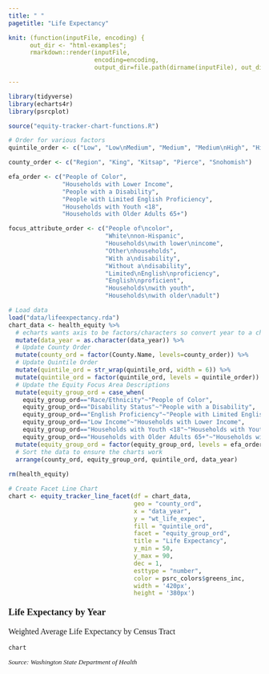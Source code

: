 ```yaml
---
title: " "
pagetitle: "Life Expectancy"

knit: (function(inputFile, encoding) {
      out_dir <- "html-examples";
      rmarkdown::render(inputFile,
                        encoding=encoding,
                        output_dir=file.path(dirname(inputFile), out_dir))})

---
```


<style type="text/css">
.main-container {
  max-width: 100% !important;
  margin: auto;
}
</style>

```r
library(tidyverse)
library(echarts4r)
library(psrcplot)

source("equity-tracker-chart-functions.R")

# Order for various factors
quintile_order <- c("Low", "Low\nMedium", "Medium", "Medium\nHigh", "High")

county_order <- c("Region", "King", "Kitsap", "Pierce", "Snohomish")

efa_order <- c("People of Color", 
               "Households with Lower Income", 
               "People with a Disability", 
               "People with Limited English Proficiency", 
               "Households with Youth <18", 
               "Households with Older Adults 65+")

focus_attribute_order <- c("People of\ncolor", 
                           "White\nnon-Hispanic", 
                           "Households\nwith lower\nincome", 
                           "Other\nhouseholds", 
                           "With a\ndisability", 
                           "Without a\ndisability",
                           "Limited\nEnglish\nproficiency", 
                           "English\nproficient",
                           "Households\nwith youth", 
                           "Households\nwith older\nadult")

# Load data
load("data/lifeexpectancy.rda")
chart_data <- health_equity %>% 
  # echarts wants axis to be factors/characters so convert year to a character
  mutate(data_year = as.character(data_year)) %>%
  # Update County Order
  mutate(county_ord = factor(County.Name, levels=county_order)) %>%
  # Update Quintile Order
  mutate(quintile_ord = str_wrap(quintile_ord, width = 6)) %>%
  mutate(quintile_ord = factor(quintile_ord, levels = quintile_order)) %>%
  # Update the Equity Focus Area Descriptions
  mutate(equity_group_ord = case_when(
    equity_group_ord=="Race/Ethnicity"~"People of Color",
    equity_group_ord=="Disability Status"~"People with a Disability",
    equity_group_ord=="English Proficiency"~"People with Limited English Proficiency",
    equity_group_ord=="Low Income"~"Households with Lower Income",
    equity_group_ord=="Households with Youth <18"~"Households with Youth <18",
    equity_group_ord=="Households with Older Adults 65+"~"Households with Older Adults 65+")) %>%
  mutate(equity_group_ord = factor(equity_group_ord, levels = efa_order)) %>%
  # Sort the data to ensure the charts work
  arrange(county_ord, equity_group_ord, quintile_ord, data_year)
  
rm(health_equity)

# Create Facet Line Chart
chart <- equity_tracker_line_facet(df = chart_data,
                                   geo = "county_ord",
                                   x = "data_year",
                                   y = "wt_life_expec",
                                   fill = "quintile_ord",
                                   facet = "equity_group_ord",
                                   title = "Life Expectancy",
                                   y_min = 50,
                                   y_max = 90,
                                   dec = 1,
                                   esttype = "number",
                                   color = psrc_colors$greens_inc,
                                   width = '420px',
                                   height = '380px')

```
<p style="font-family: Poppins; font-size:14pt; font-weight:bold">
Life Expectancy by Year
</p>
<p style="font-family: Poppins; font-size:12pt; font-weight:normal">
Weighted Average Life Expectancy by Census Tract
</p>
```r
chart
```
<p style="font-family: Poppins; font-size:10pt; font-style:italic">
Source: Washington State Department of Health
</p> 
